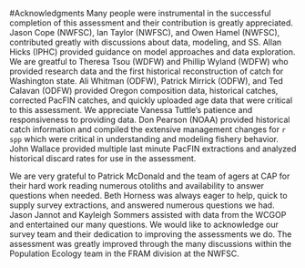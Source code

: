 <!-- ***************************ACKNOWLEDGEMENTS*************************** -->
#Acknowledgments
Many people were instrumental in the successful completion of this assessment and their contribution is greatly appreciated.  Jason Cope (NWFSC), Ian Taylor (NWFSC), and Owen Hamel (NWFSC), contributed greatly with discussions about data, modeling, and SS.  Allan Hicks (IPHC) provided guidance on model approaches and data exploration. We are greatful to Theresa Tsou (WDFW) and Phillip Wyland (WDFW) who provided research data and the first historical reconstruction of catch for Washington state.  Ali Whitman (ODFW), Patrick Mirrick (ODFW), and Ted Calavan (ODFW) provided Oregon composition data, historical catches, corrected PacFIN catches, and quickly uploaded age data that were critical to this assessment.  We appreciate Vanessa Tuttle's patience and responsiveness to providing data. Don Pearson (NOAA) provided historical catch information and compiled the extensive management changes for `r spp` which were critical in understanding and modeling fishery behavior.  John Wallace provided multiple last minute PacFIN extractions and analyzed historical discard rates for use in the assessment.

We are very grateful to Patrick McDonald and the team of agers at CAP for their hard work reading numerous otoliths and availability to answer questions when needed. Beth Horness was always eager to help, quick to supply survey extractions, and answered numerous questions we had. Jason Jannot and Kayleigh Sommers assisted with data from the WCGOP and entertained our many questions.  We would like to acknowledge our survey team and their dedication to improving the assessments we do. The assessment was greatly improved through the many discussions within the Population Ecology team in the FRAM division at the NWFSC.

\newpage
\FloatBarrier